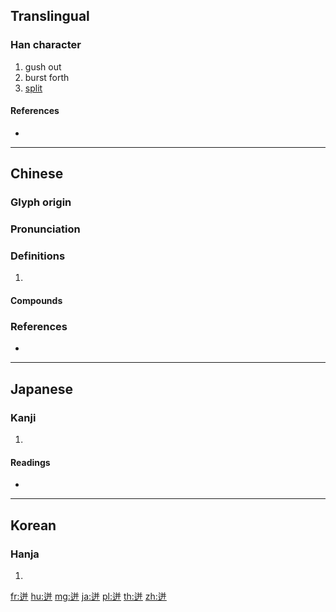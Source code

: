 {{character info/new}}
{{also|逬|进}}
==Translingual==

===Han character===
{{Han char|rn=162|rad=辵|as=08|sn=12|four=38305|canj=XYTT,YTT}}

# gush out
# burst forth
# [[split]]

====References====
* {{Han ref|kx=1255.250|dkj=38867|hdz=63832.050|uh=8FF8|ud=36856|bh=B06E|bd=45166}}

----

==Chinese==
{{zh-forms}}

===Glyph origin===
{{Han etym}}

===Pronunciation===
{{zh-pron
|m=bèng
|c=bing2,bing3
|mc=y
|oc=y
|cat=
}}

===Definitions===
{{zh-hanzi}}

# {{rfdef|zh}}

====Compounds====
{{zh-der|凌迸|波迸流移|波迸|火光迸濺|歡迸亂跳|迸淚|迸流|迸裂|迸迸|迸跳|迸散|迸出|迸豆兒|迸脆|迸發|迸不過|迸兒焦}}

===References===
* {{R:yue:mfccd}}

----

==Japanese==

===Kanji===
{{ja-kanji|grade=|rs=辵08}}

# {{defn|lang=ja|sort=辵08}}

====Readings====
* {{ja-readings|on=[[ほう]] (hō), [[ひょう]] (hyō), [[へい]] (hei)|kun=[[はしる]] (hashiru), [[ほとばしる]] (hotobashiru)|nanori=}}

----

==Korean==

===Hanja===
{{ko-hanja|hangeul=병|eumhun=|rv=byeong|mr=pyŏng|y=pyeng}}

# {{defn|lang=ko|sort=辵08}}

[[fr:迸]]
[[hu:迸]]
[[mg:迸]]
[[ja:迸]]
[[pl:迸]]
[[th:迸]]
[[zh:迸]]